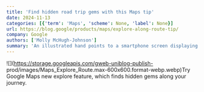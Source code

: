 ```yaml
---
title: 'Find hidden road trip gems with this Maps tip'
date: 2024-11-13
categories: [{'term': 'Maps', 'scheme': None, 'label': None}]
url: https://blog.google/products/maps/explore-along-route-tip/
company: Google
authors: ['Molly McHugh-Johnson']
summary: 'An illustrated hand points to a smartphone screen displaying a map with a planned route marked in red. Options to add a stop, search along the route, or see highlights along the route are available.'
---
```



![](https://storage.googleapis.com/gweb-uniblog-publish-
prod/images/Maps_Explore_Route.max-600x600.format-webp.webp)Try Google Maps
new explore feature, which finds hidden gems along your journey.


